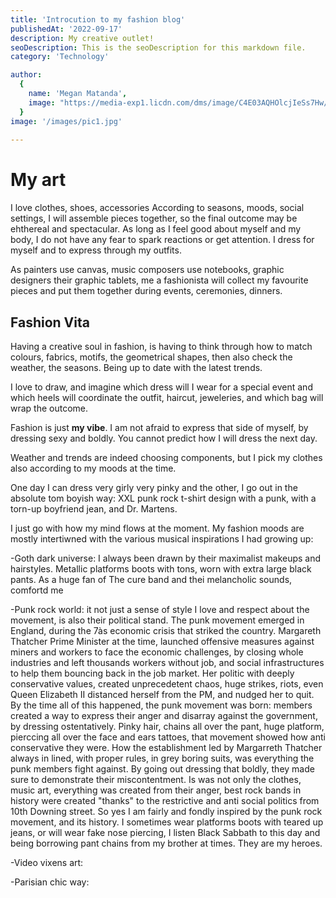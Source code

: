 ```yaml
---
title: 'Introcution to my fashion blog'
publishedAt: '2022-09-17'
description: My creative outlet!
seoDescription: This is the seoDescription for this markdown file.
category: 'Technology'

author:
  {
    name: 'Megan Matanda',
    image: "https://media-exp1.licdn.com/dms/image/C4E03AQHOlcjIeSs7Hw/profile-displayphoto-shrink_200_200/0/1656079264419?e=1665014400&v=beta&t=iqNsDEnusO-SGUDunM-TC5ZJcMGGMq6Yn_xWwOVYXvE",
  }
image: '/images/pic1.jpg'
  
---
```


# My art

I love clothes, shoes, accessories According to seasons, moods, social settings, I will assemble pieces together, so the final outcome
may be ehthereal and spectacular. As long as I feel good about myself and my body, I do not have any fear to spark reactions or get attention. I dress for myself and to express through my outfits.

As painters use canvas, music composers use notebooks, graphic designers their graphic tablets, me a fashionista will collect my favourite pieces and put them together during events, ceremonies, dinners.

## Fashion Vita

Having a creative soul in fashion, is having to think through how to match colours, fabrics, motifs, the geometrical shapes, then also check the weather, the seasons. Being up to date with the latest trends. 

I love to draw, and imagine which dress will I wear for a special event and which heels will coordinate the outfit, haircut, jeweleries, and which bag will wrap the outcome.


Fashion is just **my vibe**. I am not afraid to express that side of myself, by dressing sexy and boldly. You cannot predict how I will dress the next day. 

Weather and trends are indeed choosing components, but I pick my clothes also according to my moods at the time. 

One day I can dress very girly very pinky and the other, I go out in the absolute tom boyish way: XXL punk rock t-shirt design  with a punk, with a torn-up boyfriend jean, and Dr. Martens.

I just go with how my mind flows at the moment. My fashion moods are mostly intertiwned with the various musical inspirations I had growing up: 

-Goth dark universe: I always been drawn by their maximalist makeups and hairstyles. Metallic platforms boots with tons, worn with extra large black pants. As a huge fan of The cure band and thei melancholic sounds,
 comfortd me  

-Punk rock world: it not just a sense of style I love and respect about the movement, is also their political stand. The punk movement emerged in England, during the 7às economic crisis that striked the country.
Margareth Thatcher Prime Minister at the time, launched offensive measures against miners and workers to face the economic challenges, by closing whole industries and left thousands workers without job, and 
social infrastructures to help them bouncing back in the job market. Her politic with deeply conservative values, created unprecedetent chaos, huge strikes, riots, even Queen Elizabeth II distanced herself from the PM, and nudged her to quit.
By the time all of this happened, the punk movement was born: members created a way to express their anger and disarray against the government, by dressing ostentatively. Pinky hair, chains all over the pant, huge platform, pierccing all over the face and ears
tattoes, that movement showed how anti conservative they were. How the establishment led by Margarreth Thatcher always in lined, with proper rules, in grey boring suits, was everything the punk members fight against.
By going out dressing that boldly, they made sure to demonstrate their miscontentment. Is was not only the clothes, music art, everything was created from their anger, best rock bands in history were created "thanks" to the restrictive and anti social politics from 10th Downing street.
So yes I am fairly and fondly inspired by the punk rock movement, and its history. I sometimes wear platforms boots with teared up jeans, or will wear fake nose piercing, I listen Black Sabbath to this day 
and being borrowing pant chains from my brother at times. They are my heroes.

-Video vixens art: 

-Parisian chic way:
